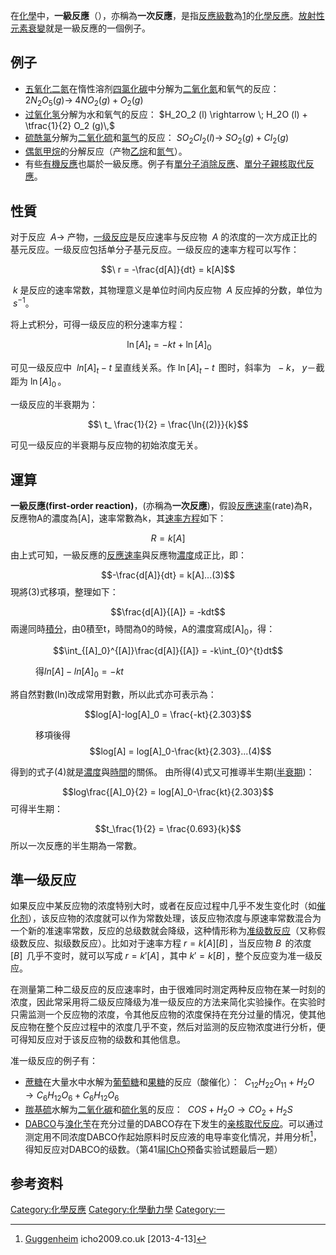 在[[化學|化學]]中，'''一級反應'''（{{lang-en|First-order reaction}}），亦稱為'''一次反應'''，是指[[反應級數|反應級數]]為[[1|1]]的[[化學反應|化學反應]]。[[放射性元素|放射性元素]][[放射性衰變|衰變]]就是一級反應的一個例子。

== 例子 ==
* [[五氧化二氮|五氧化二氮]]在惰性溶剂[[四氯化碳|四氯化碳]]中分解为[[二氧化氮|二氧化氮]]和氧气的反应： <math>2N_2O_5 (g) \rightarrow \; 4NO_2 (g) + O_2 (g)\,</math>
* [[过氧化氢|过氧化氢]]分解为水和氧气的反应： <math>H_2O_2 (l) \rightarrow \; H_2O (l) + \tfrac{1}{2} O_2 (g)\,</math>
* [[硫酰氯|硫酰氯]]分解为[[二氧化硫|二氧化硫]]和[[氯气|氯气]]的反应： <math>SO_2Cl_2 (l) \rightarrow \; SO_2 (g) + Cl_2 (g)\,</math>
* [[偶氮甲烷|偶氮甲烷]]的分解反应（产物[[乙烷|乙烷]]和[[氮气|氮气]]）。
* 有些[[有機反應|有機反應]]也屬於一級反應。例子有[[單分子消除反應|單分子消除反應]]、[[單分子親核取代反應|單分子親核取代反應]]。

== 性質 ==
对于反应 <math>\ A\rightarrow</math> 产物，[[一级反应|一级反应]]是反应速率与反应物 <math>\ A</math> 的浓度的一次方成正比的基元反应。一级反应包括单分子基元反应。一级反应的速率方程可以写作：
:<math>\ r  = -\frac{d[A]}{dt} = k[A]</math>

<math>\ k</math> 是反应的速率常数，其物理意义是单位时间内反应物 <math>\ A</math> 反应掉的分数，单位为 <math>\ s^{-1}</math>。

将上式积分，可得一级反应的积分速率方程：
:<math>\ \ln{[A]_t} = -kt + \ln{[A]_0}</math>

可见一级反应中 <math>\ ln{[A]_t} - t</math> 呈直线关系。作 <math>\ln{[A]_t} - t\,</math> 图时，斜率为 <math>\ -k</math>，<math>\ y</math>－截距为 <math>\ln{[A]_0}\,</math>。

一级反应的半衰期为：

:<math>\ t_ \frac{1}{2} = \frac{\ln{(2)}}{k}</math>

可见一级反应的半衰期与反应物的初始浓度无关。
== 運算 ==
'''一級反應(first-order reaction)'''，(亦稱為'''一次反應''')，假設[[反應速率|反應速率]](rate)為R，反應物A的濃度為[A]，速率常數為k，其[[速率方程|速率方程]]如下：
:<math>R=k[A]</math>
由上式可知，一級反應的[[反應速率|反應速率]]與反應物[[濃度|濃度]]成正比，即：
:<math>-\frac{d[A]}{dt} = k[A]...(3)</math>
現將(3)式移項，整理如下：
:<math>\frac{d[A]}{[A]} = -kdt</math>
兩邊同時[[積分|積分]]，由0積至t，時間為0的時候，A的濃度寫成[A]<sub>0</sub>，得：
:<math>\int_{[A]_0}^{[A]}\frac{d[A]}{[A]} = -k\int_{0}^{t}dt</math>
:得<math>ln[A]-ln[A]_0 = -kt</math>
將自然對數(ln)改成常用對數，所以此式亦可表示為：
:<math>log[A]-log[A]_0 = \frac{-kt}{2.303}</math>
:移項後得:<math>log[A] = log[A]_0-\frac{kt}{2.303}...(4)</math>
得到的式子(4)就是[[濃度|濃度]]與[[時間|時間]]的關係。
由所得(4)式又可推導半生期([[半衰期|半衰期]])：
:<math>log\frac{[A]_0}{2} = log[A]_0-\frac{kt}{2.303}</math>
可得半生期：
:<math>t_\frac{1}{2} = \frac{0.693}{k}</math>
所以一次反應的半生期為一常數。
== 準一级反应 ==
如果反应中某反应物的浓度特别大时，或者在反应过程中几乎不发生变化时（如[[催化剂|催化剂]]），该反应物的浓度就可以作为常数处理，该反应物浓度与原速率常数混合为一个新的准速率常数，反应的总级数就会降级，这种情形称为[[准级数反应|准级数反应]]（又称假级数反应、拟级数反应）。比如对于速率方程 <math>r=k[A][B]\,</math>，当反应物 <math>B\,</math> 的浓度 <math>[B]\,</math> 几乎不变时，就可以写成 <math>r=k'[A]\,</math>，其中 <math>k'=k[B]\,</math>，整个反应变为准一级反应。

在测量第二种二级反应的反应速率时，由于很难同时测定两种反应物在某一时刻的浓度，因此常采用将二级反应降级为准一级反应的方法来简化实验操作。在实验时只需监测一个反应物的浓度，令其他反应物的浓度保持在充分过量的情况，使其他反应物在整个反应过程中的浓度几乎不变，然后对监测的反应物浓度进行分析，便可得知反应对于该反应物的级数和其他信息。

准一级反应的例子有：
*[[蔗糖|蔗糖]]在大量水中水解为[[葡萄糖|葡萄糖]]和[[果糖|果糖]]的反应（酸催化）： <math>\ C_{12}H_{22}O_{11}+H_2O\rightarrow C_6H_{12}O_6 + C_6H_{12}O_6</math>
* [[羰基硫|羰基硫]]水解为[[二氧化碳|二氧化碳]]和[[硫化氢|硫化氢]]的反应： <math>\ COS+H_2O\rightarrow CO_2+H_2S</math>
* [[DABCO|DABCO]]与[[溴化苄|溴化苄]]在充分过量的DABCO存在下发生的[[亲核取代反应|亲核取代反应]]。可以通过测定用不同浓度DABCO作起始原料时反应液的电导率变化情况，并用{{AnyLink|http://www.icho2009.co.uk/files/pdf/IChO_2009_Prep_prob_practical.doc |''Guggenheim''法|Guggenheim法|type=外部}}分析<ref>[http://www.icho2009.co.uk/files/pdf/IChO_2009_Prep_prob_practical.doc Guggenheim] {{Wayback|url=http://www.icho2009.co.uk/files/pdf/IChO_2009_Prep_prob_practical.doc |date=20171115124723 }} icho2009.co.uk [2013-4-13]</ref>，得知反应对DABCO的级数。（第41届[[IChO|IChO]]预备实验试题最后一题）

==参考资料==
{{Reflist}}

{{反應級數}}

[[Category:化學反應|Category:化學反應]]
[[Category:化學動力學|Category:化學動力學]]
[[Category:一|Category:一]]